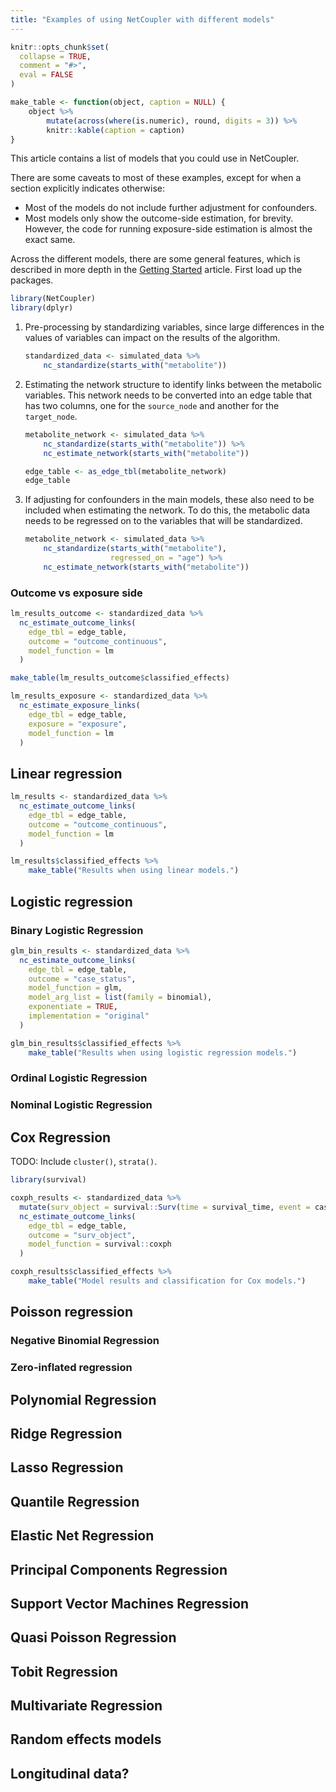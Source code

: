 ```yaml
---
title: "Examples of using NetCoupler with different models"
---
```


```r
knitr::opts_chunk$set(
  collapse = TRUE,
  comment = "#>",
  eval = FALSE
)

make_table <- function(object, caption = NULL) {
    object %>%
        mutate(across(where(is.numeric), round, digits = 3)) %>% 
        knitr::kable(caption = caption)
}
```

This article contains a list of models that you could use in NetCoupler.

There are some caveats to most of these examples, except for when a section
explicitly indicates otherwise:

- Most of the models do not include further adjustment for confounders.
- Most models only show the outcome-side estimation, for brevity. However,
the code for running exposure-side estimation is almost the exact same.

Across the different models, there are some general features, which is described
in more depth in the [Getting Started](netcoupler.html) article.
First load up the packages.

```r
library(NetCoupler)
library(dplyr)
```

1. Pre-processing by standardizing variables, since large differences in the
values of variables can impact on the results of the algorithm. 

    ```r
    standardized_data <- simulated_data %>%
        nc_standardize(starts_with("metabolite"))
    ```

2. Estimating the network structure to identify links between the metabolic variables.
This network needs to be converted into an edge table that has two columns, one 
for the `source_node` and another for the `target_node`.

    ```r
    metabolite_network <- simulated_data %>%
        nc_standardize(starts_with("metabolite")) %>% 
        nc_estimate_network(starts_with("metabolite"))
    
    edge_table <- as_edge_tbl(metabolite_network)
    edge_table
    ```

3. If adjusting for confounders in the main models, these also need to be included
when estimating the network. To do this, the metabolic data needs to be
regressed on to the variables that will be standardized.

    ```r
    metabolite_network <- simulated_data %>%
        nc_standardize(starts_with("metabolite"),
                       regressed_on = "age") %>%
        nc_estimate_network(starts_with("metabolite"))
```

### Outcome vs exposure side

```r
lm_results_outcome <- standardized_data %>%
  nc_estimate_outcome_links(
    edge_tbl = edge_table,
    outcome = "outcome_continuous",
    model_function = lm
  )
```

```r
make_table(lm_results_outcome$classified_effects)
```

```r
lm_results_exposure <- standardized_data %>%
  nc_estimate_exposure_links(
    edge_tbl = edge_table,
    exposure = "exposure",
    model_function = lm
  )
```

## Linear regression

```r
lm_results <- standardized_data %>%
  nc_estimate_outcome_links(
    edge_tbl = edge_table,
    outcome = "outcome_continuous",
    model_function = lm
  )

lm_results$classified_effects %>% 
    make_table("Results when using linear models.")
```

## Logistic regression

### Binary Logistic Regression

```r
glm_bin_results <- standardized_data %>%
  nc_estimate_outcome_links(
    edge_tbl = edge_table,
    outcome = "case_status",
    model_function = glm,
    model_arg_list = list(family = binomial),
    exponentiate = TRUE,
    implementation = "original"
  )

glm_bin_results$classified_effects %>% 
    make_table("Results when using logistic regression models.")
```

### Ordinal Logistic Regression

### Nominal Logistic Regression

## Cox Regression

TODO: Include `cluster()`, `strata()`.

```r
library(survival)

coxph_results <- standardized_data %>%
  mutate(surv_object = survival::Surv(time = survival_time, event = case_status)) %>% 
  nc_estimate_outcome_links(
    edge_tbl = edge_table,
    outcome = "surv_object",
    model_function = survival::coxph
  )

coxph_results$classified_effects %>% 
    make_table("Model results and classification for Cox models.")
```

## Poisson regression

### Negative Binomial Regression
### Zero-inflated regression

## Polynomial Regression

## Ridge Regression

## Lasso Regression

## Quantile Regression

## Elastic Net Regression

## Principal Components Regression

## Support Vector Machines Regression

## Quasi Poisson Regression

## Tobit Regression

## Multivariate Regression

## Random effects models

## Longitudinal data?
